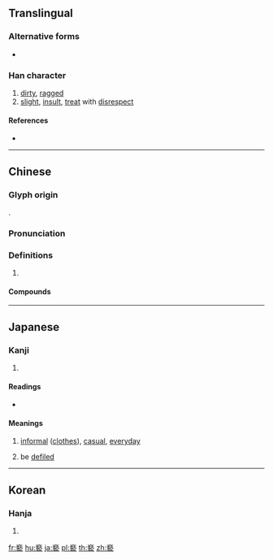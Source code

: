 {{character info/new}}
{{also|亵}}
==Translingual==

===Alternative forms===
* {{l|mul|䙝}}

===Han character===
{{Han char|rn=145|rad=衣|as=11|sn=17|four=00732|canj=YGIV}}

# [[dirty]], [[ragged]]
# [[slight]], [[insult]], [[treat]] with [[disrespect]]

====References====
* {{Han ref|kx=1123.110|dkj=34536|dj=1591.020|hdz=53109.110|uh=893B|ud=35131|bh=C1B6|bd=49590}}

----

==Chinese==
{{zh-forms|s=亵}}

===Glyph origin===
{{Han etym}}
{{Han compound|衣|埶|c1=p|c2=s|t1=clothes|ls=psc}}.

===Pronunciation===
{{zh-pron
|m=xiè
|c=sit3
|mc=y
|oc=y
|cat=
}}

===Definitions===
{{zh-hanzi}}

# {{rfdef|zh}}

====Compounds====
{{zh-der|淫褻|狎褻|猥褻|褻器|褻服|褻瀆|褻玩|褻臣|褻衣|輕褻|鄙褻語}}

----

==Japanese==

===Kanji===
{{ja-kanji|grade=|rs=衣11}}

# {{defn|lang=ja|sort=衣11}}

====Readings====
* {{ja-readings|on=[[せつ]] (setsu)|kun=[[け]] (ke), [[なれる]] (nareru), [[けがれる]] (kegareru)|nanori=}}

====Meanings====
# {{sense|け}} [[informal]] ([[clothes]]), [[casual]], [[everyday]]
# {{sense|けがれる}} be [[defiled]]

----

==Korean==

===Hanja===
{{ko-hanja|hangeul=설|eumhun=|rv=seol|mr=sŏl|y=sel}}

# {{defn|lang=ko|sort=衣11}}

[[fr:褻]]
[[hu:褻]]
[[ja:褻]]
[[pl:褻]]
[[th:褻]]
[[zh:褻]]